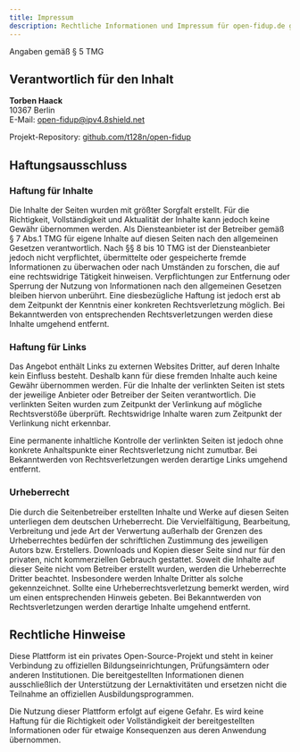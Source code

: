 ```yaml
---
title: Impressum
description: Rechtliche Informationen und Impressum für open-fidup.de gemäß deutschem Recht.
---
```


Angaben gemäß § 5 TMG

## Verantwortlich für den Inhalt

**Torben Haack**  
10367 Berlin  
E-Mail: [open-fidup@ipv4.8shield.net](mailto:open-fidup@ipv4.8shield.net)

Projekt-Repository: [github.com/t128n/open-fidup](https://github.com/t128n/open-fidup)

## Haftungsausschluss

### Haftung für Inhalte

Die Inhalte der Seiten wurden mit größter Sorgfalt erstellt. Für die Richtigkeit, Vollständigkeit und Aktualität der Inhalte kann jedoch keine Gewähr übernommen werden. Als Diensteanbieter ist der Betreiber gemäß § 7 Abs.1 TMG für eigene Inhalte auf diesen Seiten nach den allgemeinen Gesetzen verantwortlich. Nach §§ 8 bis 10 TMG ist der Diensteanbieter jedoch nicht verpflichtet, übermittelte oder gespeicherte fremde Informationen zu überwachen oder nach Umständen zu forschen, die auf eine rechtswidrige Tätigkeit hinweisen.
Verpflichtungen zur Entfernung oder Sperrung der Nutzung von Informationen nach den allgemeinen Gesetzen bleiben hiervon unberührt. Eine diesbezügliche Haftung ist jedoch erst ab dem Zeitpunkt der Kenntnis einer konkreten Rechtsverletzung möglich. Bei Bekanntwerden von entsprechenden Rechtsverletzungen werden diese Inhalte umgehend entfernt.

### Haftung für Links

Das Angebot enthält Links zu externen Websites Dritter, auf deren Inhalte kein Einfluss besteht. Deshalb kann für diese fremden Inhalte auch keine Gewähr übernommen werden. Für die Inhalte der verlinkten Seiten ist stets der jeweilige Anbieter oder Betreiber der Seiten verantwortlich. Die verlinkten Seiten wurden zum Zeitpunkt der Verlinkung auf mögliche Rechtsverstöße überprüft. Rechtswidrige Inhalte waren zum Zeitpunkt der Verlinkung nicht erkennbar.

Eine permanente inhaltliche Kontrolle der verlinkten Seiten ist jedoch ohne konkrete Anhaltspunkte einer Rechtsverletzung nicht zumutbar. Bei Bekanntwerden von Rechtsverletzungen werden derartige Links umgehend entfernt.

### Urheberrecht

Die durch die Seitenbetreiber erstellten Inhalte und Werke auf diesen Seiten unterliegen dem deutschen Urheberrecht. Die Vervielfältigung, Bearbeitung, Verbreitung und jede Art der Verwertung außerhalb der Grenzen des Urheberrechtes bedürfen der schriftlichen Zustimmung des jeweiligen Autors bzw. Erstellers. Downloads und Kopien dieser Seite sind nur für den privaten, nicht kommerziellen Gebrauch gestattet.
Soweit die Inhalte auf dieser Seite nicht vom Betreiber erstellt wurden, werden die Urheberrechte Dritter beachtet. Insbesondere werden Inhalte Dritter als solche gekennzeichnet. Sollte eine Urheberrechtsverletzung bemerkt werden, wird um einen entsprechenden Hinweis gebeten. Bei Bekanntwerden von Rechtsverletzungen werden derartige Inhalte umgehend entfernt.

## Rechtliche Hinweise

Diese Plattform ist ein privates Open-Source-Projekt und steht in keiner Verbindung zu offiziellen Bildungseinrichtungen, Prüfungsämtern oder anderen Institutionen. Die bereitgestellten Informationen dienen ausschließlich der Unterstützung der Lernaktivitäten und ersetzen nicht die Teilnahme an offiziellen Ausbildungsprogrammen.

Die Nutzung dieser Plattform erfolgt auf eigene Gefahr. Es wird keine Haftung für die Richtigkeit oder Vollständigkeit der bereitgestellten Informationen oder für etwaige Konsequenzen aus deren Anwendung übernommen.